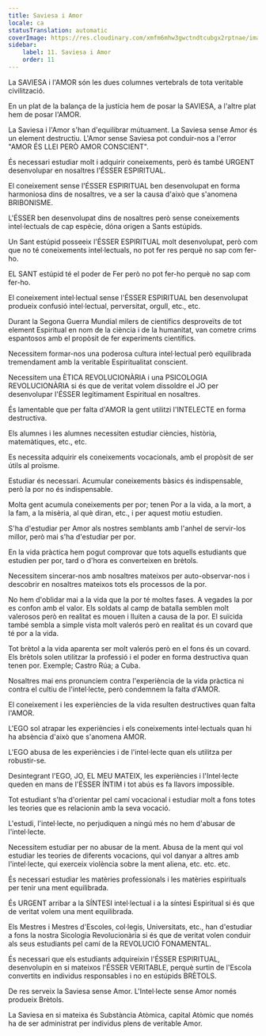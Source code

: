 ```yaml
---
title: Saviesa i Amor
locale: ca
statusTranslation: automatic
coverImage: https://res.cloudinary.com/xmfm6mhw3gwctndtcubgx2rptnae/image/upload/v1740337243/small_cover_educacion_fundamental_a051170f1c.webp
sidebar:
    label: 11. Saviesa i Amor
    order: 11
---
```

La SAVIESA i l'AMOR són les dues columnes vertebrals de tota veritable civilització.

En un plat de la balança de la justícia hem de posar la SAVIESA, a l'altre plat hem de posar l'AMOR.

La Saviesa i l'Amor s'han d'equilibrar mútuament. La Saviesa sense Amor és un element destructiu. L'Amor sense Saviesa pot conduir-nos a l'error "AMOR ÉS LLEI PERÒ AMOR CONSCIENT".

És necessari estudiar molt i adquirir coneixements, però és també URGENT desenvolupar en nosaltres l'ÉSSER ESPIRITUAL.

El coneixement sense l'ÉSSER ESPIRITUAL ben desenvolupat en forma harmoniosa dins de nosaltres, ve a ser la causa d'això que s'anomena BRIBONISME.

L'ÉSSER ben desenvolupat dins de nosaltres però sense coneixements intel·lectuals de cap espècie, dóna origen a Sants estúpids.

Un Sant estúpid posseeix l'ÉSSER ESPIRITUAL molt desenvolupat, però com que no té coneixements intel·lectuals, no pot fer res perquè no sap com fer-ho.

EL SANT estúpid té el poder de Fer però no pot fer-ho perquè no sap com fer-ho.

El coneixement intel·lectual sense l'ÉSSER ESPIRITUAL ben desenvolupat produeix confusió intel·lectual, perversitat, orgull, etc., etc.

Durant la Segona Guerra Mundial milers de científics desproveïts de tot element Espiritual en nom de la ciència i de la humanitat, van cometre crims espantosos amb el propòsit de fer experiments científics.

Necessitem formar-nos una poderosa cultura intel·lectual però equilibrada tremendament amb la veritable Espiritualitat conscient.

Necessitem una ÈTICA REVOLUCIONÀRIA i una PSICOLOGIA REVOLUCIONÀRIA si és que de veritat volem dissoldre el JO per desenvolupar l'ÉSSER legítimament Espiritual en nosaltres.

És lamentable que per falta d'AMOR la gent utilitzi l'INTELECTE en forma destructiva.

Els alumnes i les alumnes necessiten estudiar ciències, història, matemàtiques, etc., etc.

Es necessita adquirir els coneixements vocacionals, amb el propòsit de ser útils al proïsme.

Estudiar és necessari. Acumular coneixements bàsics és indispensable, però la por no és indispensable.

Molta gent acumula coneixements per por; tenen Por a la vida, a la mort, a la fam, a la misèria, al què diran, etc., i per aquest motiu estudien.

S'ha d'estudiar per Amor als nostres semblants amb l'anhel de servir-los millor, però mai s'ha d'estudiar per por.

En la vida pràctica hem pogut comprovar que tots aquells estudiants que estudien per por, tard o d'hora es converteixen en brètols.

Necessitem sincerar-nos amb nosaltres mateixos per auto-observar-nos i descobrir en nosaltres mateixos tots els processos de la por.

No hem d'oblidar mai a la vida que la por té moltes fases. A vegades la por es confon amb el valor. Els soldats al camp de batalla semblen molt valerosos però en realitat es mouen i lluiten a causa de la por. El suïcida també sembla a simple vista molt valerós però en realitat és un covard que té por a la vida.

Tot brètol a la vida aparenta ser molt valerós però en el fons és un covard. Els brètols solen utilitzar la professió i el poder en forma destructiva quan tenen por. Exemple; Castro Rúa; a Cuba.

Nosaltres mai ens pronunciem contra l'experiència de la vida pràctica ni contra el cultiu de l'intel·lecte, però condemnem la falta d'AMOR.

El coneixement i les experiències de la vida resulten destructives quan falta l'AMOR.

L'EGO sol atrapar les experiències i els coneixements intel·lectuals quan hi ha absència d'això que s'anomena AMOR.

L'EGO abusa de les experiències i de l'intel·lecte quan els utilitza per robustir-se.

Desintegrant l'EGO, JO, EL MEU MATEIX, les experiències i l'Intel·lecte queden en mans de l'ÉSSER ÍNTIM i tot abús es fa llavors impossible.

Tot estudiant s'ha d'orientar pel camí vocacional i estudiar molt a fons totes les teories que es relacionin amb la seva vocació.

L'estudi, l'intel·lecte, no perjudiquen a ningú més no hem d'abusar de l'intel·lecte.

Necessitem estudiar per no abusar de la ment. Abusa de la ment qui vol estudiar les teories de diferents vocacions, qui vol danyar a altres amb l'intel·lecte, qui exerceix violència sobre la ment aliena, etc. etc. etc.

És necessari estudiar les matèries professionals i les matèries espirituals per tenir una ment equilibrada.

És URGENT arribar a la SÍNTESI intel·lectual i a la síntesi Espiritual si és que de veritat volem una ment equilibrada.

Els Mestres i Mestres d'Escoles, col·legis, Universitats, etc., han d'estudiar a fons la nostra Sicologia Revolucionària si és que de veritat volen conduir als seus estudiants pel camí de la REVOLUCIÓ FONAMENTAL.

És necessari que els estudiants adquireixin l'ÉSSER ESPIRITUAL, desenvolupin en si mateixos l'ÉSSER VERITABLE, perquè surtin de l'Escola convertits en individus responsables i no en estúpids BRÈTOLS.

De res serveix la Saviesa sense Amor. L'Intel·lecte sense Amor només produeix Brètols.

La Saviesa en si mateixa és Substància Atòmica, capital Atòmic que només ha de ser administrat per individus plens de veritable Amor.

